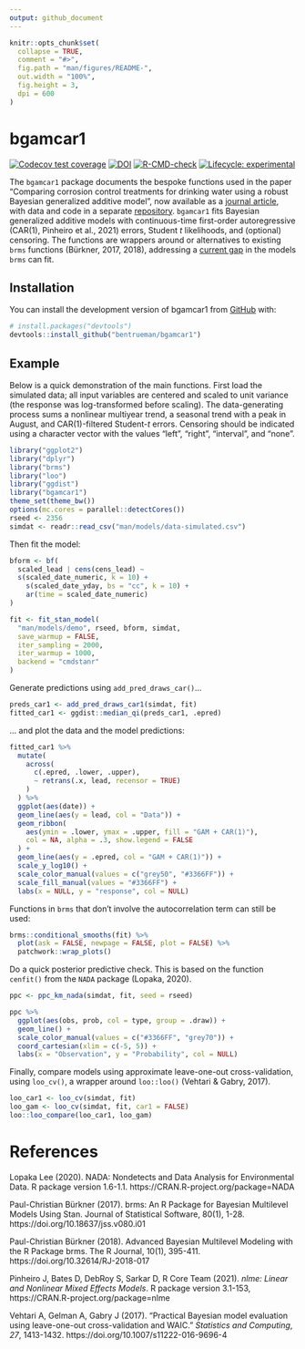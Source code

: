 ```yaml
---
output: github_document
---
```


<!-- README.md is generated from README.Rmd. Please edit that file -->

```r
knitr::opts_chunk$set(
  collapse = TRUE,
  comment = "#>",
  fig.path = "man/figures/README-",
  out.width = "100%",
  fig.height = 3,
  dpi = 600
)
```

# bgamcar1

<!-- badges: start -->
[![Codecov test coverage](https://codecov.io/gh/bentrueman/bgamcar1/branch/master/graph/badge.svg)](https://app.codecov.io/gh/bentrueman/bgamcar1?branch=master)
[![DOI](https://zenodo.org/badge/479471503.svg)](https://zenodo.org/badge/latestdoi/479471503)
[![R-CMD-check](https://github.com/bentrueman/bgamcar1/actions/workflows/R-CMD-check.yaml/badge.svg)](https://github.com/bentrueman/bgamcar1/actions/workflows/R-CMD-check.yaml)
[![Lifecycle: experimental](https://img.shields.io/badge/lifecycle-experimental-orange.svg)](https://lifecycle.r-lib.org/articles/stages.html#experimental)
<!-- badges: end -->

The `bgamcar1` package documents the bespoke functions used in the paper “Comparing corrosion control treatments for drinking water using a robust Bayesian generalized additive model”, now available as a [journal article](https://doi.org/10.1021/acsestengg.2c00194), with data and code in a separate [repository](https://github.com/bentrueman/compare-cct). `bgamcar1` fits Bayesian generalized additive models with continuous-time first-order autoregressive (CAR(1), Pinheiro et al., 2021) errors, Student *t* likelihoods, and (optional) censoring. The functions are wrappers around or alternatives to existing `brms` functions (Bürkner, 2017, 2018), addressing a [current gap](https://github.com/paul-buerkner/brms/issues/741) in the models `brms` can fit.

## Installation

You can install the development version of bgamcar1 from [GitHub](https://github.com/) with:

``` r
# install.packages("devtools")
devtools::install_github("bentrueman/bgamcar1")
```

## Example

Below is a quick demonstration of the main functions. First load the simulated data; all input variables are centered and scaled to unit variance (the response was log-transformed before scaling). The data-generating process sums a nonlinear multiyear trend, a seasonal trend with a peak in August, and CAR(1)-filtered Student-*t* errors. Censoring should be indicated using a character vector with the values "left", "right", "interval", and "none".

```r

library("ggplot2")
library("dplyr")
library("brms")
library("loo")
library("ggdist")
library("bgamcar1")
theme_set(theme_bw())
options(mc.cores = parallel::detectCores())
rseed <- 2356
simdat <- readr::read_csv("man/models/data-simulated.csv")
```

Then fit the model:

```r

bform <- bf(
  scaled_lead | cens(cens_lead) ~
  s(scaled_date_numeric, k = 10) +
    s(scaled_date_yday, bs = "cc", k = 10) +
    ar(time = scaled_date_numeric)
)

fit <- fit_stan_model(
  "man/models/demo", rseed, bform, simdat,
  save_warmup = FALSE, 
  iter_sampling = 2000,
  iter_warmup = 1000,
  backend = "cmdstanr"
)
```

Generate predictions using `add_pred_draws_car()`... 

```r
preds_car1 <- add_pred_draws_car1(simdat, fit)
fitted_car1 <- ggdist::median_qi(preds_car1, .epred)
```

... and plot the data and the model predictions:

```r
fitted_car1 %>%
  mutate(
    across(
      c(.epred, .lower, .upper),
      ~ retrans(.x, lead, recensor = TRUE)
    )
  ) %>%
  ggplot(aes(date)) +
  geom_line(aes(y = lead, col = "Data")) +
  geom_ribbon(
    aes(ymin = .lower, ymax = .upper, fill = "GAM + CAR(1)"),
    col = NA, alpha = .3, show.legend = FALSE
  ) +
  geom_line(aes(y = .epred, col = "GAM + CAR(1)")) +
  scale_y_log10() +
  scale_color_manual(values = c("grey50", "#3366FF")) +
  scale_fill_manual(values = "#3366FF") +
  labs(x = NULL, y = "response", col = NULL)
```

Functions in `brms` that don't involve the autocorrelation term can still be used:

```r
brms::conditional_smooths(fit) %>%
  plot(ask = FALSE, newpage = FALSE, plot = FALSE) %>%
  patchwork::wrap_plots()
```

Do a quick posterior predictive check. This is based on the function `cenfit()` from the `NADA` package (Lopaka, 2020).

```r
ppc <- ppc_km_nada(simdat, fit, seed = rseed)

ppc %>%
  ggplot(aes(obs, prob, col = type, group = .draw)) +
  geom_line() +
  scale_color_manual(values = c("#3366FF", "grey70")) +
  coord_cartesian(xlim = c(-5, 5)) +
  labs(x = "Observation", y = "Probability", col = NULL)
```

Finally, compare models using approximate leave-one-out cross-validation, using `loo_cv()`, a wrapper around `loo::loo()` (Vehtari & Gabry, 2017).

```r
loo_car1 <- loo_cv(simdat, fit)
loo_gam <- loo_cv(simdat, fit, car1 = FALSE)
loo::loo_compare(loo_car1, loo_gam)
```

# References  

Lopaka Lee (2020). NADA: Nondetects and Data Analysis for
  Environmental Data. R package version 1.6-1.1.
  https://CRAN.R-project.org/package=NADA

Paul-Christian Bürkner (2017). brms: An R Package for Bayesian
  Multilevel Models Using Stan. Journal of Statistical Software, 80(1),
  1-28. https://doi.org/10.18637/jss.v080.i01

Paul-Christian Bürkner (2018). Advanced Bayesian Multilevel Modeling
  with the R Package brms. The R Journal, 10(1), 395-411.                       https://doi.org/10.32614/RJ-2018-017
  
Pinheiro J, Bates D, DebRoy S, Sarkar D, R Core Team (2021). _nlme:
  Linear and Nonlinear Mixed Effects Models_. R package version 3.1-153,        https://CRAN.R-project.org/package=nlme
  
Vehtari A, Gelman A, Gabry J (2017). “Practical Bayesian model 
  evaluation using leave-one-out cross-validation and WAIC.” _Statistics 
  and Computing_, *27*, 1413-1432. https://doi.org/10.1007/s11222-016-9696-4
  
